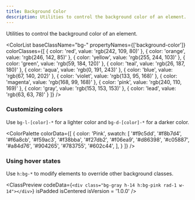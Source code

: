 ```yaml
---
title: Background Color
description: Utilities to control the background color of an element.
---
```



Utilities to control the background color of an element.

<ColorList 
  baseClassName="bg-" 
  propertyNames={['background-color']} 
  colorClasses={[
    { color: 'red', value: 'rgb(242, 109, 80)' },
    { color: 'orange', value: 'rgb(246, 142, 85)' },
    { color: 'yellow', value: 'rgb(255, 244, 103)' },
    { color: 'green', value: 'rgb(59, 184, 120)' },
    { color: 'teal', value: 'rgb(26, 187, 180)' },
    { color: 'aqua', value: 'rgb(0, 191, 243)' },
    { color: 'blue', value: 'rgb(67, 140, 202)' },
    { color: 'violet', value: 'rgb(133, 95, 168)' },
    { color: 'magenta', value: 'rgb(168, 99, 168)' },
    { color: 'pink', value: 'rgb(240, 110, 169)' },
    { color: 'gray', value: 'rgb(153, 153, 153)' },
    { color: 'lead', value: 'rgb(63, 63, 78)' }
  ]}
/>

### Customizing colors

Use `bg-l-[color]-*` for a lighter color and `bg-d-[color]-*` for a darker color.

<ColorPalette
  colorData={[
    {
      color: 'Pink',
      swatch: [
        '#f9c5dd', '#f8b7d4', '#f6a8cb', '#f59ac3', '#f38bba', '#f27db2', '#f06ea9', '#d86398', '#c05887', '#a84d76', '#904265', '#783755', '#602c44',
      ],
    }
  ]}
/>

### Using hover states

Use `h:bg-*` to modify elements to override other background classes.

<ClassPreview
  codeData={`<div class="bg-gray h-14 h:bg-pink rad-1 w-14"></div>`}
  isPadded
  isCentered
  isVersion = '1.0.0'
/>